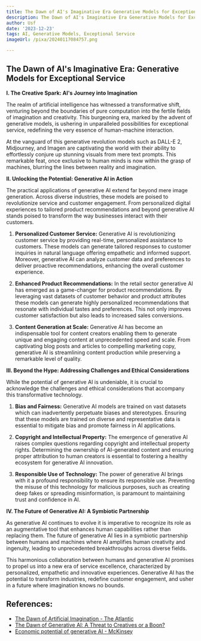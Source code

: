 ```yaml
---
title: The Dawn of AI's Imaginative Era Generative Models for Exceptional Service
description: The Dawn of AI's Imaginative Era Generative Models for Exceptional Service
author: Usf
date: '2023-12-23'
tags: AI, Generative Models, Exceptional Service
imageUrl: /pixa/20240117084757.png

---
```

## The Dawn of AI's Imaginative Era: Generative Models for Exceptional Service

**I. The Creative Spark: AI's Journey into Imagination**

The realm of artificial intelligence has  witnessed a transformative shift, venturing beyond the boundaries of pure computation  into the  fertile fields of imagination and creativity. This burgeoning era,  marked by the advent of generative models, is  ushering in unparalleled possibilities for exceptional  service, redefining the very  essence of human-machine interaction.

At the vanguard of this generative revolution models  such as  DALL-E 2,  Midjourney, and Imagen are captivating the world with their ability to  effortlessly  conjure up stunning visuals from mere text prompts. This remarkable feat, once  exclusive to human minds  is now within the grasp of machines, blurring the  lines between reality and imagination.

**II. Unlocking the Potential: Generative AI in Action**

The practical applications of generative AI  extend far beyond mere image generation. Across diverse industries, these models are poised to revolutionize service and customer engagement. From personalized digital experiences to tailored product recommendations and beyond generative AI stands poised to transform the way businesses interact with their customers.

1. **Personalized Customer Service:**
    Generative AI is revolutionizing customer service  by providing real-time, personalized assistance to customers. These models can generate tailored responses to customer inquiries in  natural language offering empathetic and informed support. Moreover, generative AI can analyze customer data and preferences to deliver proactive  recommendations,  enhancing the overall customer experience.

2. **Enhanced Product Recommendations:**
   In the retail sector generative AI has emerged as a game-changer  for product recommendations. By leveraging vast datasets of customer behavior and product attributes  these models can generate highly personalized recommendations that resonate  with individual tastes and preferences.  This not only improves customer satisfaction  but  also leads to increased sales  conversions.

3. **Content Generation at Scale:**
   Generative AI has  become an indispensable tool for content creators enabling them to  generate unique  and engaging content at unprecedented speed and  scale. From captivating blog posts and articles to compelling  marketing copy, generative AI is streamlining content  production while preserving a  remarkable level of  quality.

**III. Beyond the Hype: Addressing Challenges and Ethical Considerations**

While the potential of generative AI is undeniable, it is crucial to acknowledge the challenges  and ethical considerations that accompany this transformative technology.

1. **Bias and Fairness:**
   Generative AI models are trained on vast datasets which can inadvertently perpetuate biases and stereotypes. Ensuring that these models are trained on diverse  and representative data is essential to mitigate bias and promote fairness in AI applications.

2. **Copyright and Intellectual  Property:**
     The emergence of generative AI  raises complex questions  regarding copyright  and intellectual property rights. Determining the ownership of AI-generated content and ensuring proper attribution  to  human creators  is essential to fostering  a healthy ecosystem for generative AI innovation.

3. **Responsible Use of Technology:**
   The power of generative AI  brings with  it a profound responsibility to ensure  its responsible use. Preventing the misuse of this technology  for malicious purposes, such as creating deep fakes or spreading misinformation, is paramount to maintaining trust and  confidence in AI.

**IV. The Future of Generative  AI: A Symbiotic Partnership**

As generative AI continues to evolve it is imperative to recognize its role as an  augmentative tool  that enhances human capabilities  rather than replacing them.  The future of generative AI lies in a symbiotic partnership between humans and machines where AI amplifies human creativity and ingenuity, leading to unprecedented breakthroughs across diverse fields.

This harmonious collaboration between humans and generative AI  promises to propel us into a new era of service excellence, characterized by personalized, empathetic and innovative experiences. Generative AI has the potential to transform industries, redefine customer engagement, and  usher in a future where imagination knows no bounds.

## References:
- [The Dawn of Artificial Imagination - The Atlantic](https://www.theatlantic.com/technology/archive/2022/12/generative-ai-technology-human-creativity-imagination/672460/)
- [The Dawn of Generative AI: A Threat to Creatives or a Boon?](https://www.wowmakers.com/blog/generative-ai/)
- [Economic potential of generative AI - McKinsey](https://www.mckinsey.com/capabilities/mckinsey-digital/our-insights/the-economic-potential-of-generative-ai-the-next-productivity-frontier)
